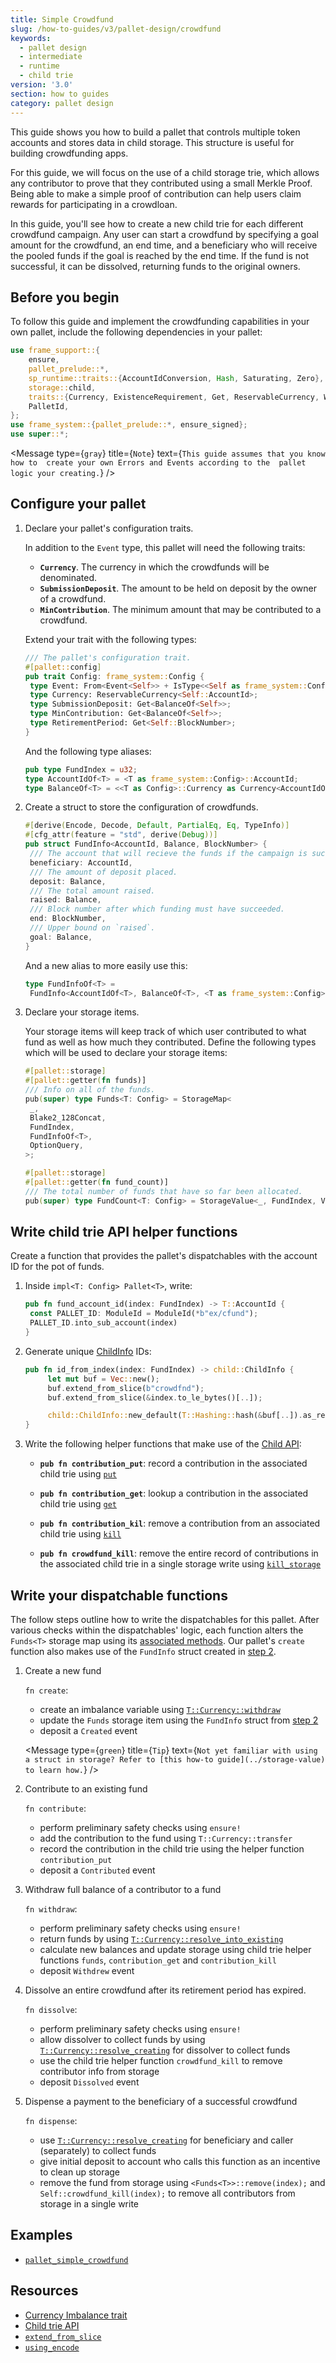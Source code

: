 ```yaml
---
title: Simple Crowdfund
slug: /how-to-guides/v3/pallet-design/crowdfund
keywords:
  - pallet design
  - intermediate
  - runtime
  - child trie
version: '3.0'
section: how to guides
category: pallet design
---
```


This guide shows you how to build a pallet that controls multiple token accounts and stores data in child storage. This structure is useful for building crowdfunding apps.

For this guide, we will focus on the use of a child storage trie, which allows any contributor to prove that they contributed using a small Merkle Proof.
Being able to make a simple proof of contribution can help users claim rewards for participating in a crowdloan.

In this guide, you'll see how to create a new child trie for each different crowdfund campaign.
Any user can start a crowdfund by specifying a goal amount for the crowdfund, an end time, and a beneficiary who will receive the pooled funds if the goal is reached by the end time.
If the fund is not successful, it can be dissolved, returning funds to the original owners.

## Before you begin

To follow this guide and implement the crowdfunding capabilities in your own pallet, include the following dependencies in your pallet:

```rust
use frame_support::{
	ensure,
	pallet_prelude::*,
	sp_runtime::traits::{AccountIdConversion, Hash, Saturating, Zero},
	storage::child,
	traits::{Currency, ExistenceRequirement, Get, ReservableCurrency, WithdrawReasons},
	PalletId,
};
use frame_system::{pallet_prelude::*, ensure_signed};
use super::*;
```

<Message
  type={`gray`}
  title={`Note`}
  text={`This guide assumes that you know how to 
  create your own Errors and Events according to the 
  pallet logic your creating.`}
/>

## Configure your pallet

1. Declare your pallet's configuration traits.

   In addition to the `Event` type, this pallet will need the following traits:

   - **`Currency`**. The currency in which the crowdfunds will be denominated.
   - **`SubmissionDeposit`**. The amount to be held on deposit by the owner of a crowdfund.
   - **`MinContribution`**. The minimum amount that may be contributed to a crowdfund.

   Extend your trait with the following types:

   ```rust
   /// The pallet's configuration trait.
   #[pallet::config]
   pub trait Config: frame_system::Config {
   	type Event: From<Event<Self>> + IsType<<Self as frame_system::Config>::Event>;
   	type Currency: ReservableCurrency<Self::AccountId>;
   	type SubmissionDeposit: Get<BalanceOf<Self>>;
   	type MinContribution: Get<BalanceOf<Self>>;
   	type RetirementPeriod: Get<Self::BlockNumber>;
   }
   ```

   And the following type aliases:

   ```rust
   pub type FundIndex = u32;
   type AccountIdOf<T> = <T as frame_system::Config>::AccountId;
   type BalanceOf<T> = <<T as Config>::Currency as Currency<AccountIdOf<T>>>::Balance;
   ```

1. Create a struct to store the configuration of crowdfunds.

   ```rust
   #[derive(Encode, Decode, Default, PartialEq, Eq, TypeInfo)]
   #[cfg_attr(feature = "std", derive(Debug))]
   pub struct FundInfo<AccountId, Balance, BlockNumber> {
   	/// The account that will recieve the funds if the campaign is successful.
   	beneficiary: AccountId,
   	/// The amount of deposit placed.
   	deposit: Balance,
   	/// The total amount raised.
   	raised: Balance,
   	/// Block number after which funding must have succeeded.
   	end: BlockNumber,
   	/// Upper bound on `raised`.
   	goal: Balance,
   }
   ```

   And a new alias to more easily use this:

   ```rust
   type FundInfoOf<T> =
   	FundInfo<AccountIdOf<T>, BalanceOf<T>, <T as frame_system::Config>::BlockNumber>;
   ```

1. Declare your storage items.

   Your storage items will keep track of which user contributed to what fund as well as how much they contributed. Define the following types which will be used to declare your storage items:

   ```rust
   #[pallet::storage]
   #[pallet::getter(fn funds)]
   /// Info on all of the funds.
   pub(super) type Funds<T: Config> = StorageMap<
   	_,
   	Blake2_128Concat,
   	FundIndex,
   	FundInfoOf<T>,
   	OptionQuery,
   >;

   #[pallet::storage]
   #[pallet::getter(fn fund_count)]
   /// The total number of funds that have so far been allocated.
   pub(super) type FundCount<T: Config> = StorageValue<_, FundIndex, ValueQuery>;
   ```

## Write child trie API helper functions

Create a function that provides the pallet's dispatchables with the account ID for the pot of funds.

1. Inside `impl<T: Config> Pallet<T>`, write:

   ```rust
   pub fn fund_account_id(index: FundIndex) -> T::AccountId {
   	const PALLET_ID: ModuleId = ModuleId(*b"ex/cfund");
   	PALLET_ID.into_sub_account(index)
   }
   ```

1. Generate unique [ChildInfo][childinfo-rustdocs] IDs:

   ```rust
   pub fn id_from_index(index: FundIndex) -> child::ChildInfo {
   		let mut buf = Vec::new();
   		buf.extend_from_slice(b"crowdfnd");
   		buf.extend_from_slice(&index.to_le_bytes()[..]);

   		child::ChildInfo::new_default(T::Hashing::hash(&buf[..]).as_ref())
   }
   ```

1. Write the following helper functions that make use of the [Child API][child-api-rustdocs]:

   - **`pub fn contribution_put`**: record a contribution in the associated child trie using [`put`][child-api-put-rustdocs]

   - **`pub fn contribution_get`**: lookup a contribution in the associated child trie using [`get`][child-api-get-rustdocs]

   - **`pub fn contribution_kil`**: remove a contribution from an associated child trie using [`kill`][child-api-kill-rustdocs]

   - **`pub fn crowdfund_kill`**: remove the entire record of contributions in the associated child trie in a single storage write using [`kill_storage`][child-api-killstorage-rustdocs]

## Write your dispatchable functions

The follow steps outline how to write the dispatchables for this pallet. After various checks within the dispatchables' logic, each function alters the `Funds<T>` storage map using
its [associated methods][storage-map-rustdocs]. Our pallet's `create` function also makes use of the `FundInfo` struct created in [step 2](#2-create-a-custom-metadata-struct).

1. Create a new fund

   `fn create`:

   - create an imbalance variable using [`T::Currency::withdraw`][imb-var-rustdocs]
   - update the `Funds` storage item using the `FundInfo` struct from [step 2](#2-create-a-custom-metadata-struct)
   - deposit a `Created` event

   <Message
     type={`green`}
     title={`Tip`}
     text={`Not yet familiar with using a struct in storage? Refer to [this how-to guide](../storage-value) to learn how.`}
   />

1. Contribute to an existing fund

   `fn contribute`:

   - perform preliminary safety checks using `ensure!`
   - add the contribution to the fund using `T::Currency::transfer`
   - record the contribution in the child trie using the helper function `contribution_put`
   - deposit a `Contributed` event

1. Withdraw full balance of a contributor to a fund

   `fn withdraw`:

   - perform preliminary safety checks using `ensure!`
   - return funds by using [`T::Currency::resolve_into_existing`][resolve-into-existing-rustdocs]
   - calculate new balances and update storage using child trie helper functions `funds`, `contribution_get` and `contribution_kill`
   - deposit `Withdrew` event

1. Dissolve an entire crowdfund after its retirement period has expired.

   `fn dissolve`:

   - perform preliminary safety checks using `ensure!`
   - allow dissolver to collect funds by using [`T::Currency::resolve_creating`][resolve-creating-rustdocs] for dissolver to collect funds
   - use the child trie helper function `crowdfund_kill` to remove contributor info from storage
   - deposit `Dissolved` event

1. Dispense a payment to the beneficiary of a successful crowdfund

   `fn dispense`:

   - use [`T::Currency::resolve_creating`][resolve-creating-rustdocs] for beneficiary and caller (separately) to collect funds
   - give initial deposit to account who calls this function as an incentive to clean up storage
   - remove the fund from storage using `<Funds<T>>::remove(index);` and `Self::crowdfund_kill(index);` to remove all contributors from storage in a single write

## Examples

- [`pallet_simple_crowdfund`](https://github.com/substrate-developer-hub/substrate-how-to-guides/blob/main/example-code/template-node/pallets/simple-crowdfund/src/lib.rs#L1)

## Resources

- [Currency Imbalance trait](/rustdocs/latest/frame_support/traits/trait.Imbalance.html)
- [Child trie API][child-api-rustdocs]
- [`extend_from_slice`](/rustdocs/latest/frame_support/dispatch/struct.Vec.html#method.extend_from_slice)
- [`using_encode`](/rustdocs/latest/frame_support/pallet_prelude/trait.Encode.html#method.using_encoded)

[storage-value-struct-htg]: /storage-value-struct
[storage-map-rustdocs]: /rustdocs/latest/frame_support/pallet_prelude/struct.StorageMap.html
[imb-var-rustdocs]: /rustdocs/latest/frame_support/traits/trait.Currency.html#tymethod.withdraw
[resolve-into-existing-rustdocs]: /rustdocs/latest/frame_support/traits/trait.Currency.html#method.resolve_into_existing
[resolve-creating-rustdocs]: /rustdocs/latest/frame_support/traits/tokens/currency/trait.Currency.html#method.resolve_creating
[childinfo-rustdocs]: /rustdocs/latest/frame_support/storage/child/enum.ChildInfo.html
[child-api-rustdocs]: /rustdocs/latest/frame_support/storage/child/index.html#functions
[child-api-put-rustdocs]: /rustdocs/latest/frame_support/storage/child/fn.put.html
[child-api-get-rustdocs]: /rustdocs/latest/frame_support/storage/child/fn.get_or_default.html
[child-api-kill-rustdocs]: /rustdocs/latest/frame_support/storage/child/fn.kill.html
[child-api-killstorage-rustdocs]: /rustdocs/latest/frame_support/storage/child/fn.kill_storage.html
